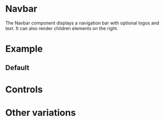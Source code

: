 
# Navbar

<Meta of={NavbarStories} />

The Navbar component displays a navigation bar with optional logos and text. It can also render children elements on the right.

# Example

## Default

<Story of={NavbarStories.Default} />

# Controls

<Controls />

# Other variations

<Stories/>
